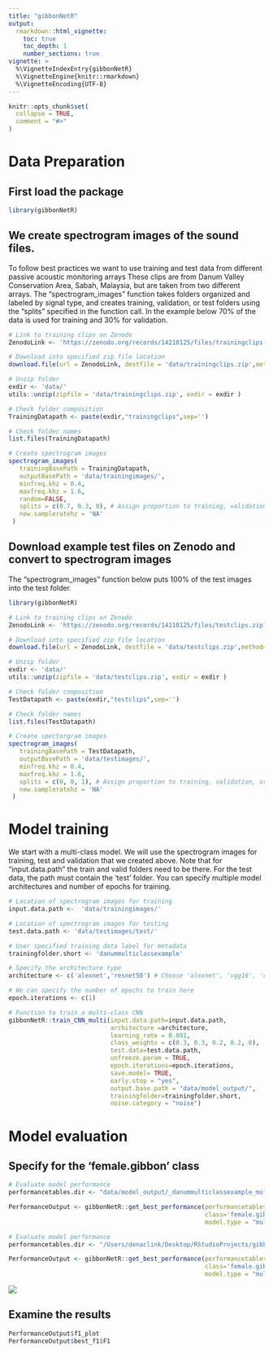 ```yaml
---
title: "gibbonNetR"
output:
  rmarkdown::html_vignette:
    toc: true
    toc_depth: 1
    number_sections: true
vignette: >
  %\VignetteIndexEntry{gibbonNetR}
  %\VignetteEngine{knitr::rmarkdown}
  %\VignetteEncoding{UTF-8}
---
```


```r
knitr::opts_chunk$set(
  collapse = TRUE,
  comment = "#>"
)
```

# Data Preparation

## First load the package
```r
library(gibbonNetR)
```

## We create spectrogram images of the sound files. 
To follow best practices we want to use training and test data from different passive acoustic monitoring arrays These clips are from Danum Valley Conservation Area, Sabah, Malaysia, but are taken from two different arrays. The "spectrogram_images" function takes folders organized and labeled by signal type, and creates training, validation, or test folders using the "splits" specified in the function call. In the example below 70% of the data is used for training and 30% for validation.   

```r
# Link to training clips on Zenodo
ZenodoLink <- 'https://zenodo.org/records/14210125/files/trainingclips.zip?download=1'

# Download into specified zip file location
download.file(url = ZenodoLink, destfile = 'data/trainingclips.zip',method='curl')

# Unzip folder
exdir <- 'data/'
utils::unzip(zipfile = 'data/trainingclips.zip', exdir = exdir )

# Check folder composition
TrainingDatapath <- paste(exdir,"trainingclips",sep='')

# Check folder names
list.files(TrainingDatapath)

# Create spectrogram images
spectrogram_images(
   trainingBasePath = TrainingDatapath,
   outputBasePath = 'data/trainingimages/',
   minfreq.khz = 0.4,
   maxfreq.khz = 1.6,
   random=FALSE,
   splits = c(0.7, 0.3, 0), # Assign proportion to training, validation, or test folders
   new.sampleratehz = 'NA'
 )


```

## Download example test files on Zenodo and convert to spectrogram images
The "spectrogram_images" function below puts 100% of the test images into the test folder. 
```r
library(gibbonNetR)

# Link to training clips on Zenodo
ZenodoLink <- 'https://zenodo.org/records/14210125/files/testclips.zip?download=1'

# Download into specified zip file location
download.file(url = ZenodoLink, destfile = 'data/testclips.zip',method='curl')

# Unzip folder
exdir <- 'data/'
utils::unzip(zipfile = 'data/testclips.zip', exdir = exdir )

# Check folder composition
TestDatapath <- paste(exdir,"testclips",sep='')

# Check folder names
list.files(TestDatapath)

# Create spectorgram images
spectrogram_images(
   trainingBasePath = TestDatapath,
   outputBasePath = 'data/testimages/',
   minfreq.khz = 0.4,
   maxfreq.khz = 1.6,
   splits = c(0, 0, 1), # Assign proportion to training, validation, or test folders
   new.sampleratehz = 'NA'
 )

```

# Model training
We start with a multi-class model. We will use the spectrogram images for training, test and validation that we created above. Note that for "input.data.path" the train and valid folders need to be there. For the test data, the path must contain the 'test' folder. You can specify multiple model architectures and number of epochs for training.  

```r
# Location of spectrogram images for training
input.data.path <-  'data/trainingimages/'

# Location of spectrogram images for testing
test.data.path <- 'data/testimages/test/'

# User specified training data label for metadata
trainingfolder.short <- 'danummulticlassexample'

# Specify the architecture type
architecture <- c('alexnet','resnet50') # Choose 'alexnet', 'vgg16', 'vgg19', 'resnet18', 'resnet50', or 'resnet152'

# We can specify the number of epochs to train here
epoch.iterations <- c(1)

# Function to train a multi-class CNN
gibbonNetR::train_CNN_multi(input.data.path=input.data.path,
                            architecture =architecture,
                            learning_rate = 0.001,
                            class_weights = c(0.3, 0.3, 0.2, 0.2, 0),
                            test.data=test.data.path,
                            unfreeze.param = TRUE,
                            epoch.iterations=epoch.iterations,
                            save.model= TRUE,
                            early.stop = "yes",
                            output.base.path = "data/model_output/",
                            trainingfolder=trainingfolder.short,
                            noise.category = "noise")
```

# Model evaluation 
## Specify for the 'female.gibbon' class

```r
# Evaluate model performance
performancetables.dir <- "data/model_output/_danummulticlassexample_multi_unfrozen_TRUE_/performance_tables_multi"

PerformanceOutput <- gibbonNetR::get_best_performance(performancetables.dir=performancetables.dir,
                                                      class='female.gibbon',
                                                      model.type = "multi",Thresh.val=0)

```

```r
# Evaluate model performance
performancetables.dir <- "/Users/denaclink/Desktop/RStudioProjects/gibbonNetR/data/model_output/_danummulticlassexample_multi_unfrozen_TRUE_/performance_tables_multi"

PerformanceOutput <- gibbonNetR::get_best_performance(performancetables.dir=performancetables.dir,
                                                      class='female.gibbon',
                                                      model.type = "multi",Thresh.val=0)

```

<img src=https://github.com/DenaJGibbon/gibbonNetR/blob/main/images/multiclass_eval.png>

## Examine the results

```r
PerformanceOutput$f1_plot
PerformanceOutput$best_f1$F1
```

